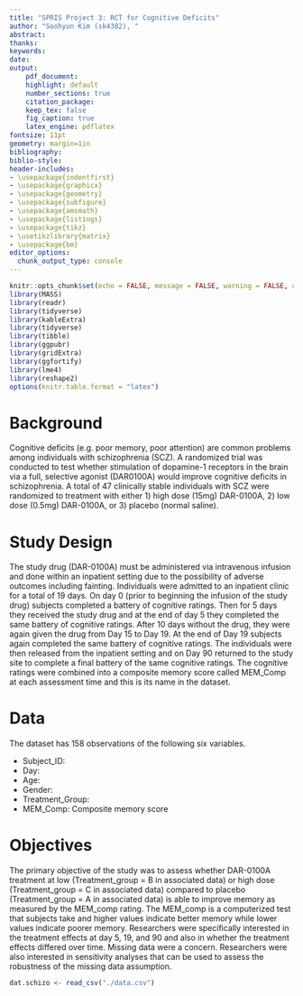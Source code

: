 ```yaml
---
title: "SPRIS Project 3: RCT for Cognitive Deficits"
author: "Soohyun Kim (sk4382), "
abstract: 
thanks:
keywords: 
date: 
output:
    pdf_document:
    highlight: default
    number_sections: true
    citation_package:
    keep_tex: false
    fig_caption: true
    latex_engine: pdflatex
fontsize: 11pt
geometry: margin=1in
bibliography:
biblio-style:
header-includes:
- \usepackage{indentfirst}
- \usepackage{graphicx}
- \usepackage{geometry}
- \usepackage{subfigure}
- \usepackage{amsmath}
- \usepackage{listings}
- \usepackage{tikz}
- \usetikzlibrary{matrix}
- \usepackage{bm}
editor_options: 
  chunk_output_type: console
---
```


```r

knitr::opts_chunk$set(echo = FALSE, message = FALSE, warning = FALSE, comment = "")
library(MASS)
library(readr)
library(tidyverse)
library(kableExtra) 
library(tidyverse)
library(tibble)
library(ggpubr)
library(gridExtra)
library(ggfortify)
library(lme4) 
library(reshape2) 
options(knitr.table.format = "latex")

```

# Background

Cognitive deficits (e.g. poor memory, poor attention) are common problems among
individuals with schizophrenia (SCZ). A randomized trial was conducted to test whether
stimulation of dopamine-1 receptors in the brain via a full, selective agonist (DAR0100A) would improve cognitive deficits in schizophrenia. A total of 47 clinically stable individuals with SCZ were randomized to treatment with either 1) high dose (15mg) DAR-0100A, 2) low dose (0.5mg) DAR-0100A, or 3) placebo (normal saline).

# Study Design

The study drug (DAR-0100A) must be administered via intravenous infusion and done within an inpatient setting due to the possibility of adverse outcomes including fainting. Individuals were admitted to an inpatient clinic for a total of 19 days. On day 0 (prior to beginning the infusion of the study drug) subjects completed a battery of cognitive ratings. Then for 5 days they received the study drug and at the end of day 5 they completed the same battery of cognitive ratings. After 10 days without the drug, they were again given the drug from Day 15 to Day 19. At the end of Day 19 subjects again completed the same battery of cognitive ratings. The individuals were then released from the inpatient setting and on Day 90 returned to the study site to complete a final battery of the same cognitive ratings. The cognitive ratings were combined into a composite memory score called MEM_Comp at each assessment time and this is its name in the dataset.

# Data

The dataset has 158 observations of the following six variables.

- Subject_ID: 
- Day: 
- Age: 
- Gender: 
- Treatment_Group: 
- MEM_Comp: Composite memory score

# Objectives 

The primary objective of the study was to assess whether DAR-0100A treatment at low (Treatment_group = B in associated data) or high dose (Treatment_group = C in associated data) compared to placebo (Treatment_group = A in associated data) is able to improve memory as measured by the MEM_comp rating. The MEM_comp is a computerized test that subjects take and higher values indicate better memory while lower values indicate poorer memory. Researchers were specifically interested in the treatment effects at day 5, 19, and 90 and also in whether the treatment effects differed over time. Missing data were a concern. Researchers were also interested in sensitivity analyses that can be used
to assess the robustness of the missing data assumption.



```r

dat.schizo <- read_csv("./data.csv")

```